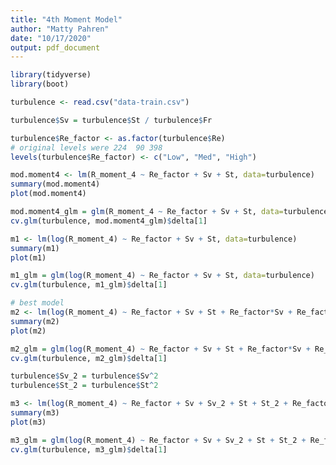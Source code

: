 ```yaml
---
title: "4th Moment Model"
author: "Matty Pahren"
date: "10/17/2020"
output: pdf_document
---
```


```r
library(tidyverse)
library(boot)
```


```r
turbulence <- read.csv("data-train.csv")

turbulence$Sv = turbulence$St / turbulence$Fr

turbulence$Re_factor <- as.factor(turbulence$Re)
# original levels were 224  90 398
levels(turbulence$Re_factor) <- c("Low", "Med", "High")

```

```r
mod.moment4 <- lm(R_moment_4 ~ Re_factor + Sv + St, data=turbulence)
summary(mod.moment4)
plot(mod.moment4)
```

```r
mod.moment4_glm = glm(R_moment_4 ~ Re_factor + Sv + St, data=turbulence)
cv.glm(turbulence, mod.moment4_glm)$delta[1]
```


```r
m1 <- lm(log(R_moment_4) ~ Re_factor + Sv + St, data=turbulence)
summary(m1)
plot(m1)
```

```r
m1_glm = glm(log(R_moment_4) ~ Re_factor + Sv + St, data=turbulence)
cv.glm(turbulence, m1_glm)$delta[1]
```



```r
# best model
m2 <- lm(log(R_moment_4) ~ Re_factor + Sv + St + Re_factor*Sv + Re_factor*St + Sv*St, data=turbulence)
summary(m2)
plot(m2)
```

```r
m2_glm = glm(log(R_moment_4) ~ Re_factor + Sv + St + Re_factor*Sv + Re_factor*St + Sv*St, data=turbulence)
cv.glm(turbulence, m2_glm)$delta[1]
```

```r
turbulence$Sv_2 = turbulence$Sv^2
turbulence$St_2 = turbulence$St^2

m3 <- lm(log(R_moment_4) ~ Re_factor + Sv + Sv_2 + St + St_2 + Re_factor*Sv + Re_factor*St + Sv*St, data=turbulence)
summary(m3)
plot(m3)
```


```r
m3_glm = glm(log(R_moment_4) ~ Re_factor + Sv + Sv_2 + St + St_2 + Re_factor*Sv + Re_factor*St + Sv*St, data=turbulence)
cv.glm(turbulence, m3_glm)$delta[1]
```


